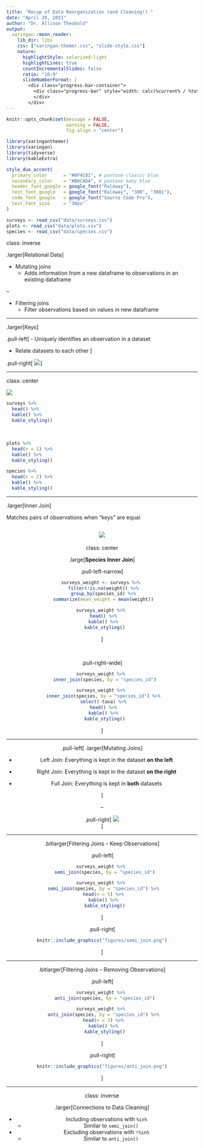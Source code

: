 ```yaml
---
title: "Recap of Data Reorganization (and Cleaning!) "
date: "April 20, 2021"
author: "Dr. Allison Theobold"
output:
  xaringan::moon_reader:
    lib_dir: libs
    css: ["xaringan-themer.css", "slide-style.css"]
    nature:
      highlightStyle: solarized-light
      highlightLines: true
      countIncrementalSlides: false
      ratio: "16:9"
      slideNumberFormat: |
        <div class="progress-bar-container">
          <div class="progress-bar" style="width: calc(%current% / %total% * 100%);">
          </div>
        </div>
---
```



```r
knitr::opts_chunk$set(message = FALSE, 
                      warning = FALSE, 
                      fig.align = "center")

library(xaringanthemer)
library(xaringan)
library(tidyverse)
library(kableExtra)

style_duo_accent(
  primary_color      = "#0F4C81", # pantone classic blue
  secondary_color    = "#B6CADA", # pantone baby blue
  header_font_google = google_font("Raleway"),
  text_font_google   = google_font("Raleway", "300", "300i"),
  code_font_google   = google_font("Source Code Pro"),
  text_font_size     = "30px"
)

surveys <- read_csv("data/surveys.csv")
plots <- read_csv("data/plots.csv")
species <- read_csv("data/species.csv")

```

class: inverse

.larger[Relational Data]

- Mutating joins
  * Adds information from a new dataframe to observations in an existing
  dataframe

--

- Filtering joins
  * Filter observations based on values in new dataframe
  
---

.larger[Keys]

.pull-left[
- Uniquely identifies an observation in a dataset

- Relate datasets to each other
]

.pull-right[
![](figures/key.jpeg)
]

---

class: center

![](figures/surveys_relate.jpeg)

```r
surveys %>% 
  head() %>% 
  kable() %>% 
  kable_styling()
```

</br>

```r
plots %>% 
  head(n = 1) %>% 
  kable() %>% 
  kable_styling()
```

```r
species %>% 
  head(n = 2) %>% 
  kable() %>% 
  kable_styling()
```

---

.larger[Inner Join]

Matches pairs of observations when "keys" are equal

<center>
![](figures/inner_join.png)
---

class: center

.large[**Species Inner Join**]

.pull-left-narrow[
```r
surveys_weight <- surveys %>% 
  filter(!is.na(weight)) %>% 
  group_by(species_id) %>% 
  summarize(mean_weight = mean(weight)) 

surveys_weight %>% 
  head() %>% 
  kable() %>% 
  kable_styling()

```
]

</br>

.pull-right-wide[
```r
surveys_weight %>% 
  inner_join(species, by = "species_id")
```

```r
surveys_weight %>% 
  inner_join(species, by = "species_id") %>% 
  select(-taxa) %>% 
  head() %>% 
  kable() %>% 
  kable_styling()
```
]

---

.pull-left[
.larger[Mutating Joins]

- Left Join: Everything is kept in the dataset **on the left**

- Right Join: Everything is kept in the dataset **on the right**

- Full Join: Everything is kept in **both** datasets

]

--

.pull-right[
![](figures/joins.JPG)   
]

---

.bitlarger[Filtering Joins -- Keep Observations]


.pull-left[
```r
surveys_weight %>% 
  semi_join(species, by = "species_id")
```

```r
surveys_weight %>% 
  semi_join(species, by = "species_id") %>% 
  head(n = 5) %>% 
  kable() %>% 
  kable_styling()
```
]

.pull-right[
```r
knitr::include_graphics("figures/semi_join.png")
```
]

---

.bitlarger[Filtering Joins -- Removing Observations]

.pull-left[
```r
surveys_weight %>% 
  anti_join(species, by = "species_id")
```

```r
surveys_weight %>% 
  anti_join(species, by = "species_id") %>% 
  head(n = 3) %>% 
  kable() %>% 
  kable_styling()
```
]

.pull-right[
```r
knitr::include_graphics("figures/anti_join.png")
```
]

---

class: inverse

.larger[Connections to Data Cleaning]

- Including observations with `%in%` 
  * Similar to `semi_join()`

- Excluding observations with `!%in%`
  * Similar to `anti_join()`

